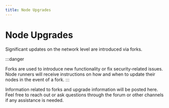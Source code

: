 ```yaml
---
title: Node Upgrades
---
```


# Node Upgrades

Significant updates on the network level are introduced via forks.

:::danger

Forks are used to introduce new functionality or fix security-related issues. Node runners will receive instructions on how and when to update their nodes in the event of a fork.
:::

Information related to forks and upgrade information will be posted here. Feel free to reach out or ask questions through the forum or other channels if any assistance is needed.
